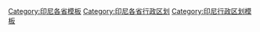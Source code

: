 [[Category:印尼各省模板|Category:印尼各省模板]]
[[Category:印尼各省行政区划|Category:印尼各省行政区划]]
[[Category:印尼行政区划模板|Category:印尼行政区划模板]]